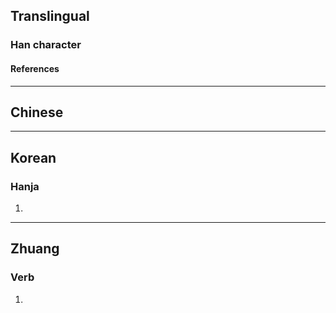 {{character info/new}}
==Translingual==

===Han character===
{{Han char|rn=9|rad=人|as=07|sn=9|four=27220|canj=OGIL|ids=⿰亻却}}

====References====
{{Han ref|kx=0106.041|hdz=10156.141|uh=3462}}

----

==Chinese==
{{zh-see|𠊬|ns}}

----

==Korean==
{{rfv|ko}}

===Hanja===
{{ko-hanja|hangeul=각|rv=gak|mr=kak|y=kak}}

# {{gloss|unknown meaning, used rarely in Korea}}

----

==Zhuang==

===Verb===
{{za-head|verb}}

# {{za-sawndip form of|gyoz}}